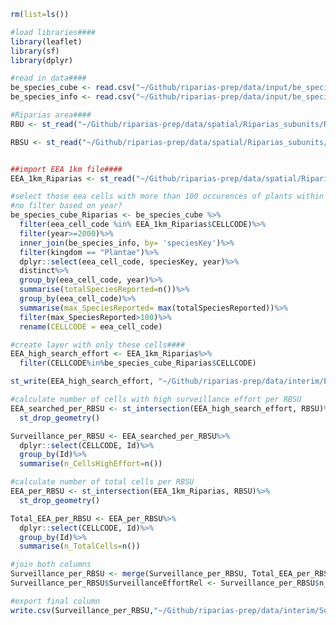 ```r
rm(list=ls())

#load libraries####
library(leaflet)
library(sf)
library(dplyr)

#read in data####
be_species_cube <- read.csv("~/Github/riparias-prep/data/input/be_species_cube.csv")
be_species_info <- read.csv("~/Github/riparias-prep/data/input/be_species_info.csv")

#Riparias area####
RBU <- st_read("~/Github/riparias-prep/data/spatial/Riparias_subunits/RBU_RIPARIAS_12_02_2021.geojson")

RBSU <- st_read("~/Github/riparias-prep/data/spatial/Riparias_subunits/RBSU_RIPARIAS_12_02_2021.geojson")


##import EEA 1km file####
EEA_1km_Riparias <- st_read("~/Github/riparias-prep/data/spatial/Riparias_subunits/EEA_1km_Riparias.geojson")

#select those eea cells with more than 100 occurences of plants within Riparias area
#no filter based on year?
be_species_cube_Riparias <- be_species_cube %>%
  filter(eea_cell_code %in% EEA_1km_Riparias$CELLCODE)%>%
  filter(year>=2000)%>%
  inner_join(be_species_info, by= 'speciesKey')%>%
  filter(kingdom == "Plantae")%>%
  dplyr::select(eea_cell_code, speciesKey, year)%>%
  distinct%>%
  group_by(eea_cell_code, year)%>%
  summarise(totalSpeciesReported=n())%>%
  group_by(eea_cell_code)%>%
  summarise(max_SpeciesReported= max(totalSpeciesReported))%>%
  filter(max_SpeciesReported>100)%>%
  rename(CELLCODE = eea_cell_code)

#create layer with only these cells####
EEA_high_search_effort <- EEA_1km_Riparias%>%
  filter(CELLCODE%in%be_species_cube_Riparias$CELLCODE)

st_write(EEA_high_search_effort, "~/Github/riparias-prep/data/interim/EEA_high_search_effort.geojson")

#calculate number of cells with high surveillance effort per RBSU
EEA_searched_per_RBSU <- st_intersection(EEA_high_search_effort, RBSU)%>%
  st_drop_geometry()

Surveillance_per_RBSU <- EEA_searched_per_RBSU%>%
  dplyr::select(CELLCODE, Id)%>%
  group_by(Id)%>%
  summarise(n_CellsHighEffort=n())

#calculate number of total cells per RBSU
EEA_per_RBSU <- st_intersection(EEA_1km_Riparias, RBSU)%>%
  st_drop_geometry()

Total_EEA_per_RBSU <- EEA_per_RBSU%>%
  dplyr::select(CELLCODE, Id)%>%
  group_by(Id)%>%
  summarise(n_TotalCells=n())

#join both columns
Surveillance_per_RBSU <- merge(Surveillance_per_RBSU, Total_EEA_per_RBSU, by= 'Id')
Surveillance_per_RBSU$SurveillanceEffortRel <- Surveillance_per_RBSU$n_CellsHighEffort/Surveillance_per_RBSU$n_TotalCells

#export final column
write.csv(Surveillance_per_RBSU,"~/Github/riparias-prep/data/interim/Surveillance_effort.csv", row.names=FALSE)
```

  